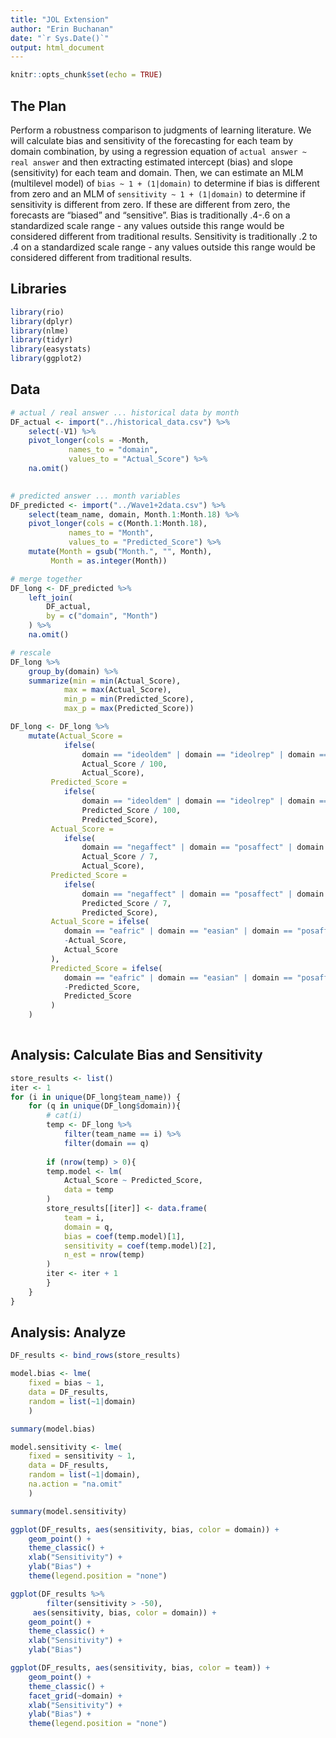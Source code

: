 ```yaml
---
title: "JOL Extension"
author: "Erin Buchanan"
date: "`r Sys.Date()`"
output: html_document
---
```


```r
knitr::opts_chunk$set(echo = TRUE)
```

## The Plan

Perform a robustness comparison to judgments of learning literature. We will calculate bias and sensitivity of the forecasting for each team by domain combination, by using a regression equation of `actual answer ~ real answer` and then extracting estimated intercept (bias) and slope (sensitivity) for each team and domain. Then, we can estimate an MLM (multilevel model) of `bias ~ 1 + (1|domain)` to determine if bias is different from zero and an MLM of `sensitivity ~ 1 + (1|domain)` to determine if sensitivity is different from zero. If these are different from zero, the forecasts are "biased" and "sensitive". Bias is traditionally .4-.6 on a standardized scale range - any values outside this range would be considered different from traditional results. Sensitivity is traditionally .2 to .4 on a standardized scale range - any values outside this range would be considered different from traditional results.

## Libraries

```r
library(rio)
library(dplyr)
library(nlme)
library(tidyr)
library(easystats)
library(ggplot2)
```

## Data

```r
# actual / real answer ... historical data by month 
DF_actual <- import("../historical_data.csv") %>% 
	select(-V1) %>% 
	pivot_longer(cols = -Month, 
			 names_to = "domain",
			 values_to = "Actual_Score") %>% 
	na.omit()
	

# predicted answer ... month variables
DF_predicted <- import("../Wave1+2data.csv") %>% 
	select(team_name, domain, Month.1:Month.18) %>% 
	pivot_longer(cols = c(Month.1:Month.18),
			 names_to = "Month", 
			 values_to = "Predicted_Score") %>% 
	mutate(Month = gsub("Month.", "", Month),
		 Month = as.integer(Month))

# merge together
DF_long <- DF_predicted %>% 
	left_join(
		DF_actual, 
		by = c("domain", "Month")
	) %>% 
	na.omit()

# rescale
DF_long %>% 
	group_by(domain) %>% 
	summarize(min = min(Actual_Score),
		    max = max(Actual_Score),
		    min_p = min(Predicted_Score),
		    max_p = max(Predicted_Score))

DF_long <- DF_long %>% 
	mutate(Actual_Score = 
		 	ifelse(
		 		domain == "ideoldem" | domain == "ideolrep" | domain == "polar", 
		 		Actual_Score / 100, 
		 		Actual_Score), 
		 Predicted_Score = 
		 	ifelse(
		 		domain == "ideoldem" | domain == "ideolrep" | domain == "polar", 
		 		Predicted_Score / 100, 
		 		Predicted_Score), 
		 Actual_Score = 
		 	ifelse(
		 		domain == "negaffect" | domain == "posaffect" | domain == "lifesat", 
		 		Actual_Score / 7, 
		 		Actual_Score), 
		 Predicted_Score = 
		 	ifelse(
		 		domain == "negaffect" | domain == "posaffect" | domain == "lifesat", 
		 		Predicted_Score / 7, 
		 		Predicted_Score),
		 Actual_Score = ifelse(
		 	domain == "eafric" | domain == "easian" | domain == "posaffect",
		 	-Actual_Score,
		 	Actual_Score
		 ),
		 Predicted_Score = ifelse(
		 	domain == "eafric" | domain == "easian" | domain == "posaffect",
		 	-Predicted_Score,
		 	Predicted_Score
		 )
	)
		 
```

## Analysis: Calculate Bias and Sensitivity

```r
store_results <- list()
iter <- 1
for (i in unique(DF_long$team_name)) {
	for (q in unique(DF_long$domain)){
		# cat(i)
		temp <- DF_long %>% 
			filter(team_name == i) %>% 
			filter(domain == q)
		
		if (nrow(temp) > 0){
		temp.model <- lm(
			Actual_Score ~ Predicted_Score, 
			data = temp
		)
		store_results[[iter]] <- data.frame(
			team = i,
			domain = q, 
			bias = coef(temp.model)[1],
			sensitivity = coef(temp.model)[2],
			n_est = nrow(temp)
		)
		iter <- iter + 1
		}
	}
}
```

## Analysis: Analyze

```r
DF_results <- bind_rows(store_results)

model.bias <- lme(
	fixed = bias ~ 1, 
	data = DF_results,
	random = list(~1|domain)
	)

summary(model.bias)

model.sensitivity <- lme(
	fixed = sensitivity ~ 1, 
	data = DF_results,
	random = list(~1|domain),
	na.action = "na.omit"
	)

summary(model.sensitivity)
```

```r
ggplot(DF_results, aes(sensitivity, bias, color = domain)) + 
	geom_point() + 
	theme_classic() + 
	xlab("Sensitivity") + 
	ylab("Bias") + 
	theme(legend.position = "none")

ggplot(DF_results %>% 
	 	filter(sensitivity > -50), 
	 aes(sensitivity, bias, color = domain)) + 
	geom_point() + 
	theme_classic() + 
	xlab("Sensitivity") + 
	ylab("Bias")

ggplot(DF_results, aes(sensitivity, bias, color = team)) + 
	geom_point() + 
	theme_classic() + 
	facet_grid(~domain) + 
	xlab("Sensitivity") + 
	ylab("Bias") + 
	theme(legend.position = "none")
```


